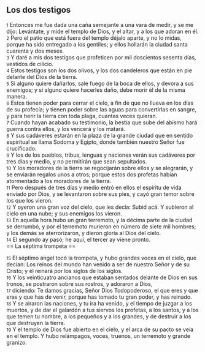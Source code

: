 == Los dos testigos ==

{{anchor|1}} <small>1</small> Entonces me fue dada una caña semejante a una vara de medir, y se me dijo: Levántate, y mide el templo de Dios, y el altar, y a los que adoran en él.<br>
{{anchor|2}} <small>2</small> Pero el patio que está fuera del templo déjalo aparte, y no lo midas, porque ha sido entregado a los gentiles; y ellos hollarán la ciudad santa cuarenta y dos meses.<br>
{{anchor|3}} <small>3</small> Y daré a mis dos testigos que profeticen por mil doscientos sesenta días, vestidos de cilicio.<br>
{{anchor|4}} <small>4</small> Estos testigos son los dos olivos, y los dos candeleros que están en pie delante del Dios de la tierra.<br>
{{anchor|5}} <small>5</small> Si alguno quiere dañarlos, sale fuego de la boca de ellos, y devora a sus enemigos; y si alguno quiere hacerles daño, debe morir él de la misma manera.<br>
{{anchor|6}} <small>6</small> Estos tienen poder para cerrar el cielo, a fin de que no llueva en los días de su profecía; y tienen poder sobre las aguas para convertirlas en sangre, y para herir la tierra con toda plaga, cuantas veces quieran.<br>
{{anchor|7}} <small>7</small> Cuando hayan acabado su testimonio, la bestia que sube del abismo hará guerra contra ellos, y los vencerá y los matará.<br>
{{anchor|8}} <small>8</small> Y sus cadáveres estarán en la plaza de la grande ciudad que en sentido espiritual se llama Sodoma y Egipto, donde también nuestro Señor fue crucificado.<br>
{{anchor|9}} <small>9</small> Y los de los pueblos, tribus, lenguas y naciones verán sus cadáveres por tres días y medio, y no permitirán que sean sepultados.<br>
{{anchor|10}} <small>10</small> Y los moradores de la tierra se regocijarán sobre ellos y se alegrarán, y se enviarán regalos unos a otros; porque estos dos profetas habían atormentado a los moradores de la tierra.<br>
{{anchor|11}} <small>11</small> Pero después de tres días y medio entró en ellos el espíritu de vida enviado por Dios, y se levantaron sobre sus pies, y cayó gran temor sobre los que los vieron.<br>
{{anchor|12}} <small>12</small> Y oyeron una gran voz del cielo, que les decía: Subid acá. Y subieron al cielo en una nube; y sus enemigos los vieron.<br>
{{anchor|13}} <small>13</small> En aquella hora hubo un gran terremoto, y la décima parte de la ciudad se derrumbó, y por el terremoto murieron en número de siete mil hombres; y los demás se aterrorizaron, y dieron gloria al Dios del cielo.<br>
{{anchor|14}} <small>14</small> El segundo ay pasó; he aquí, el tercer ay viene pronto.<br>
== La séptima trompeta ==

{{anchor|15}} <small>15</small> El séptimo ángel tocó la trompeta, y hubo grandes voces en el cielo, que decían: Los reinos del mundo han venido a ser de nuestro Señor y de su Cristo; y él reinará por los siglos de los siglos.<br>
{{anchor|16}} <small>16</small> Y los veinticuatro ancianos que estaban sentados delante de Dios en sus tronos, se postraron sobre sus rostros, y adoraron a Dios,<br>
{{anchor|17}} <small>17</small> diciendo: Te damos gracias, Señor Dios Todopoderoso, el que eres y que eras y que has de venir, porque has tomado tu gran poder, y has reinado.<br>
{{anchor|18}} <small>18</small> Y se airaron las naciones, y tu ira ha venido, y el tiempo de juzgar a los muertos, y de dar el galardón a tus siervos los profetas, a los santos, y a los que temen tu nombre, a los pequeños y a los grandes, y de destruir a los que destruyen la tierra.<br>
{{anchor|19}} <small>19</small> Y el templo de Dios fue abierto en el cielo, y el arca de su pacto se veía en el templo. Y hubo relámpagos, voces, truenos, un terremoto y grande granizo.<br>
